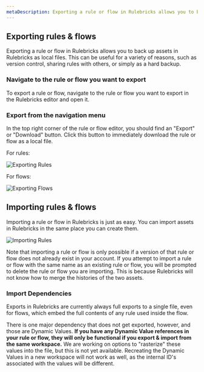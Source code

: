 ```yaml
---
metaDescription: Exporting a rule or flow in Rulebricks allows you to back up a rule as a local file. Learn more about exporting & importing rules & flows here.
---
```


## Exporting rules & flows

Exporting a rule or flow in Rulebricks allows you to back up assets in Rulebricks as local files. This can be useful for a variety of reasons, such as version control, sharing rules with others, or simply as a hard backup.


<Steps>

### Navigate to the rule or flow you want to export

To export a rule or flow, navigate to the rule or flow you want to export in the Rulebricks editor and open it.

### Export from the navigation menu

In the top right corner of the rule or flow editor, you should find an "Export" or "Download" button. Click this button to immediately download the rule or flow as a local file.

For rules:

![Exporting Rules](https://d1zic6dm9txw4h.cloudfront.net/rulebricks-docs-assets/static/images/managing-rules/export-rule.png)

For flows:

![Exporting Flows](https://d1zic6dm9txw4h.cloudfront.net/rulebricks-docs-assets/static/images/managing-rules/export-flow.png)

</Steps>

## Importing rules & flows

Importing a rule or flow in Rulebricks is just as easy. You can import assets in Rulebricks in the same place you can create them.

![Importing Rules](https://d1zic6dm9txw4h.cloudfront.net/rulebricks-docs-assets/static/images/managing-rules/import-rule.png)


<Callout>
  Note that importing a rule or flow is only possible if a version of that rule or flow does not already exist in your account. If you attempt to import a rule or flow with the same name as an existing rule or flow, you will be prompted to delete the rule or flow you are importing. This is because Rulebricks will not know how to merge the histories of the two assets.
</Callout>

### Import Dependencies

Exports in Rulebricks are currently always full exports to a single file, even for flows, which embed the full contents of any rule used inside the flow.

There is one major dependency that does not get exported, however, and those are Dynamic Values. **If you have any Dynamic Value references in your rule or flow, they will only be functional if you export & import from the same workspace.** We are working on options to "rasterize" these values into the file, but this is not yet available. Recreating the Dynamic Values in a new workspace will not work as well, as the internal ID's associated with the values will be different.
